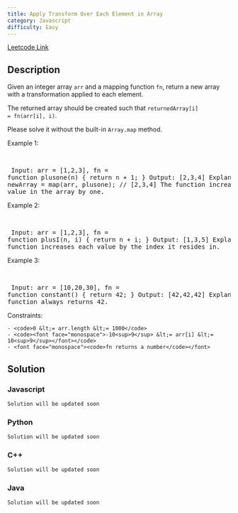 ```yaml
---
title: Apply Transform Over Each Element in Array
category: Javascript
difficulty: Easy
---
```


<Callout>

[Leetcode Link](https://leetcode.com/problems/apply-transform-over-each-element-in-array)

</Callout>

## Description

Given an integer array <code>arr</code> and a mapping function <code>fn</code>, return a new array with a transformation applied to each element.

The returned array should be created such that <code>returnedArray[i] = fn(arr[i], i)</code>.

Please solve it without the built-in <code>Array.map</code> method.

Example 1:

<br /><pre className="overflow-x-auto">
Input: arr = [1,2,3], fn = function plusone(n) { return n + 1; }
Output: [2,3,4]
Explanation:
const newArray = map(arr, plusone); // [2,3,4]
The function increases each value in the array by one. 
</pre>

Example 2:

<br /><pre className="overflow-x-auto">
Input: arr = [1,2,3], fn = function plusI(n, i) { return n + i; }
Output: [1,3,5]
Explanation: The function increases each value by the index it resides in.
</pre>

Example 3:

<br /><pre className="overflow-x-auto">
Input: arr = [10,20,30], fn = function constant() { return 42; }
Output: [42,42,42]
Explanation: The function always returns 42.
</pre>

Constraints:

    - <code>0 &lt;= arr.length &lt;= 1000</code>
    - <code><font face="monospace">-10<sup>9</sup> &lt;= arr[i] &lt;= 10<sup>9</sup></font></code>
    - <font face="monospace"><code>fn returns a number</code></font>

## Solution

### Javascript

```javascript
Solution will be updated soon
```

### Python

```python
Solution will be updated soon
```

### C++

```cpp
Solution will be updated soon
```

### Java

```java
Solution will be updated soon
```
